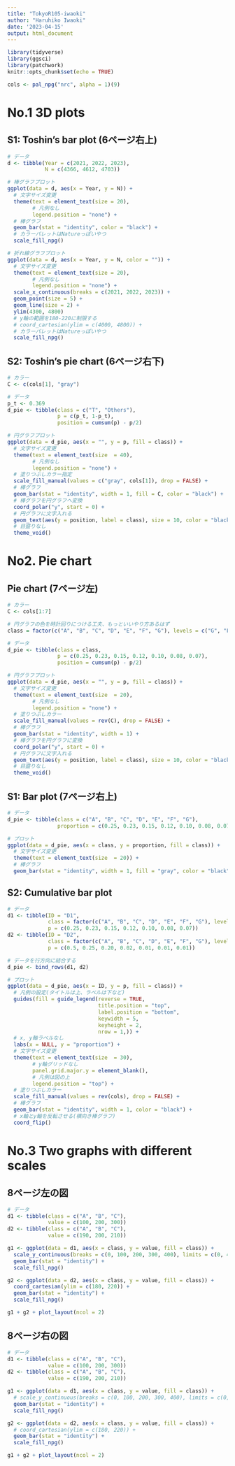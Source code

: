 ---
title: "TokyoR105-iwaoki"
author: "Haruhiko Iwaoki"
date: '2023-04-15'
output: html_document
---

```{r setup, include=FALSE}
library(tidyverse)
library(ggsci)
library(patchwork)
knitr::opts_chunk$set(echo = TRUE)
```

```{r}
cols <- pal_npg("nrc", alpha = 1)(9)
```

# No.1 3D plots

## S1: Toshin's bar plot (6ページ右上)

```{r}
# データ
d <- tibble(Year = c(2021, 2022, 2023),
            N = c(4366, 4612, 4703))

# 棒グラフプロット
ggplot(data = d, aes(x = Year, y = N)) +
  # 文字サイズ変更
  theme(text = element_text(size = 20),
        # 凡例なし
        legend.position = "none") +
  # 棒グラフ
  geom_bar(stat = "identity", color = "black") +
  # カラーパレットはNatureっぽいやつ
  scale_fill_npg()

# 折れ線グラフプロット
ggplot(data = d, aes(x = Year, y = N, color = "")) +
  # 文字サイズ変更
  theme(text = element_text(size = 20),
        # 凡例なし
        legend.position = "none") +
  scale_x_continuous(breaks = c(2021, 2022, 2023)) +
  geom_point(size = 5) +
  geom_line(size = 2) + 
  ylim(4300, 4800)
  # y軸の範囲を180-220に制限する
  # coord_cartesian(ylim = c(4000, 4800)) +
  # カラーパレットはNatureっぽいやつ
  scale_fill_npg()
```

## S2: Toshin's pie chart (6ページ右下)

```{r}
# カラー
C <- c(cols[1], "gray")

# データ
p_t <- 0.369
d_pie <- tibble(class = c("T", "Others"),
                p = c(p_t, 1-p_t),
                position = cumsum(p) - p/2)

# 円グラフプロット
ggplot(data = d_pie, aes(x = "", y = p, fill = class)) +
  # 文字サイズ変更
  theme(text = element_text(size  = 40),
        # 凡例なし
        legend.position = "none") +
  # 塗りつぶしカラー指定
  scale_fill_manual(values = c("gray", cols[1]), drop = FALSE) +
  # 棒グラフ
  geom_bar(stat = "identity", width = 1, fill = C, color = "black") +
  # 棒グラフを円グラフへ変換
  coord_polar("y", start = 0) +
  # 円グラフに文字入れる
  geom_text(aes(y = position, label = class), size = 10, color = "black") + 
  # 目盛りなし
  theme_void()
```

# No2. Pie chart

## Pie chart (7ページ左)

```{r}
# カラー
C <- cols[1:7]

# 円グラフの色を時計回りにつける工夫、もっといいやり方あるはず
class = factor(c("A", "B", "C", "D", "E", "F", "G"), levels = c("G", "F", "E", "D", "C", "B", "A"))

# データ
d_pie <- tibble(class = class,
                p = c(0.25, 0.23, 0.15, 0.12, 0.10, 0.08, 0.07),
                position = cumsum(p) - p/2)

# 円グラフプロット
ggplot(data = d_pie, aes(x = "", y = p, fill = class)) +
  # 文字サイズ変更
  theme(text = element_text(size  = 20),
        # 凡例なし
        legend.position = "none") +
  # 塗りつぶしカラー
  scale_fill_manual(values = rev(C), drop = FALSE) +
  # 棒グラフ
  geom_bar(stat = "identity", width = 1) +
  # 棒グラフを円グラフに変換
  coord_polar("y", start = 0) +
  # 円グラフに文字入れる
  geom_text(aes(y = position, label = class), size = 10, color = "black") + 
  # 目盛りなし
  theme_void()
```

## S1: Bar plot (7ページ右上)

```{r}
# データ
d_pie <- tibble(class = c("A", "B", "C", "D", "E", "F", "G"),
                proportion = c(0.25, 0.23, 0.15, 0.12, 0.10, 0.08, 0.07))

# プロット
ggplot(data = d_pie, aes(x = class, y = proportion, fill = class)) +
  # 文字サイズ変更
  theme(text = element_text(size  = 20)) +
  # 棒グラフ
  geom_bar(stat = "identity", width = 1, fill = "gray", color = "black")
```

## S2: Cumulative bar plot

```{r}
# データ
d1 <- tibble(ID = "D1",
             class = factor(c("A", "B", "C", "D", "E", "F", "G"), levels = c("G", "F", "E", "D", "C", "B", "A")),
             p = c(0.25, 0.23, 0.15, 0.12, 0.10, 0.08, 0.07))
d2 <- tibble(ID = "D2",
             class = factor(c("A", "B", "C", "D", "E", "F", "G"), levels = c("G", "F", "E", "D", "C", "B", "A")),
             p = c(0.5, 0.25, 0.20, 0.02, 0.01, 0.01, 0.01))

# データを行方向に結合する
d_pie <- bind_rows(d1, d2)

# プロット
ggplot(data = d_pie, aes(x = ID, y = p, fill = class)) +
  # 凡例の設定(タイトルは上、ラベルは下など)
  guides(fill = guide_legend(reverse = TRUE,
                             title.position = "top",
                             label.position = "bottom",
                             keywidth = 5,
                             keyheight = 2,
                             nrow = 1,)) +
  # x, y軸ラベルなし
  labs(x = NULL, y = "proportion") + 
  # 文字サイズ変更
  theme(text = element_text(size  = 30),
        # y軸グリッドなし
        panel.grid.major.y = element_blank(),
        # 凡例は図の上
        legend.position = "top") +
  # 塗りつぶしカラー
  scale_fill_manual(values = rev(cols), drop = FALSE) +
  # 棒グラフ
  geom_bar(stat = "identity", width = 1, color = "black") +
  # x軸とy軸を反転させる(横向き棒グラフ)
  coord_flip()
```

# No.3 Two graphs with different scales

## 8ページ左の図

```{r}
# データ
d1 <- tibble(class = c("A", "B", "C"),
             value = c(100, 200, 300))
d2 <- tibble(class = c("A", "B", "C"),
             value = c(190, 200, 210))

g1 <- ggplot(data = d1, aes(x = class, y = value, fill = class)) +
  scale_y_continuous(breaks = c(0, 100, 200, 300, 400), limits = c(0, 400)) +
  geom_bar(stat = "identity") +
  scale_fill_npg()

g2 <- ggplot(data = d2, aes(x = class, y = value, fill = class)) +
  coord_cartesian(ylim = c(180, 220)) +
  geom_bar(stat = "identity") +
  scale_fill_npg()

g1 + g2 + plot_layout(ncol = 2)
```

## 8ページ右の図

```{r}
# データ
d1 <- tibble(class = c("A", "B", "C"),
             value = c(100, 200, 300))
d2 <- tibble(class = c("A", "B", "C"),
             value = c(190, 200, 210))

g1 <- ggplot(data = d1, aes(x = class, y = value, fill = class)) +
  # scale_y_continuous(breaks = c(0, 100, 200, 300, 400), limits = c(0, 400)) +
  geom_bar(stat = "identity") +
  scale_fill_npg()

g2 <- ggplot(data = d2, aes(x = class, y = value, fill = class)) +
  # coord_cartesian(ylim = c(180, 220)) +
  geom_bar(stat = "identity") +
  scale_fill_npg()

g1 + g2 + plot_layout(ncol = 2)
```
